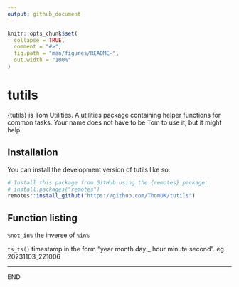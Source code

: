```yaml
---
output: github_document
---
```


<!-- README.md is generated from README.Rmd. Please edit that file -->

```r
knitr::opts_chunk$set(
  collapse = TRUE,
  comment = "#>",
  fig.path = "man/figures/README-",
  out.width = "100%"
)
```

# tutils

{tutils} is Tom Utilities.  A utilities package containing helper functions for common tasks.  Your name does not have to be Tom to use it, but it might help.

## Installation

You can install the development version of tutils like so:

``` r
# Install this package from GitHub using the {remotes} package:
# install.packages("remotes")
remotes::install_github("https://github.com/ThomUK/tutils")
```

## Function listing

`%not_in%` the inverse of `%in%`

`ts_ts()` timestamp in the form "year month day _ hour minute second". eg. 20231103_221006

---

END
